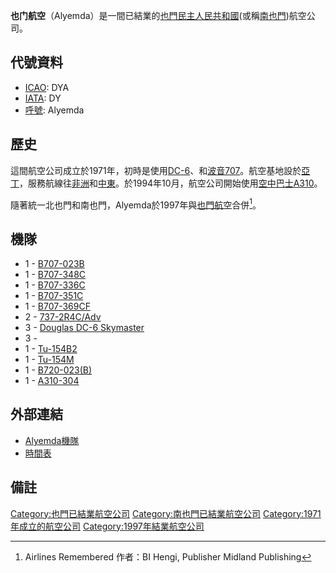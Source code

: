 {{Airline infobox |
airline=也门航空 <br> Alyemda|
logo=|
logo_size=250px|
IATA=DY|
ICAO=DYA|
callsign=Alyemda|
founded=1971年|
key_people=|
headquarters=[[也門|也門]][[亞丁|亞丁]]|
hubs=[[亞丁國際機場|亞丁國際機場]]|
fleet_size=17|
destinations=？|
website=|
ceased=1997年|
}}
'''也门航空'''（Alyemda）是一間已結業的[[也門民主人民共和國|也門民主人民共和國]](或稱[[也門民主人民共和國|南也門]])航空公司。
== 代號資料 ==
* [[ICAO|ICAO]]: DYA
* [[IATA|IATA]]: DY
* [[呼號|呼號]]: Alyemda
== 歷史 ==
這間航空公司成立於1971年，初時是使用[[DC-6|DC-6]]、{{link-en|de Havilland Canada Dash 7|de Havilland Canada Dash 7}}和[[波音707|波音707]]。航空基地設於[[亞丁|亞丁]]，服務航線往[[非洲|非洲]]和[[中東|中東]]。於1994年10月，航空公司開始使用[[空中巴士A310|空中巴士A310]]。

隨著統一北也門和南也門，Alyemda於1997年與[[也門航空|也門航空]]合併<ref>Airlines Remembered 作者：BI Hengi, Publisher Midland Publishing</ref>。
== 機隊 ==
* 1 - [[波音707|B707-023B]]
* 1 - [[波音707|B707-348C]]
* 1 - [[波音707|B707-336C]]
* 1 - [[波音707|B707-351C]]
* 1 - [[波音707|B707-369CF]]
* 2 - [[波音737|737-2R4C/Adv]]
* 3 - [[DC-6|Douglas DC-6 Skymaster]]
* 3 - {{link-en|de Havilland Canada Dash 7|de Havilland Canada Dash 7}}
* 1 - [[圖-154|Tu-154B2]]
* 1 - [[圖-154|Tu-154M]]
* 1 - [[波音707|B720-023(B)]]
* 1 - [[空中巴士A310|A310-304]]
== 外部連結 ==
* [http://rzjets.net/operators/operator.php?opid=2568 Alyemda機隊]{{dead link|date=2017年11月 |bot=InternetArchiveBot |fix-attempted=yes }}
* [http://www.timetableimages.com/ttimages/dy.htm 時間表] {{Wayback|url=http://www.timetableimages.com/ttimages/dy.htm |date=20200127113508 }}
== 備註 ==
<references/>

[[Category:也門已結業航空公司|Category:也門已結業航空公司]]
[[Category:南也門已結業航空公司|Category:南也門已結業航空公司]]
[[Category:1971年成立的航空公司|Category:1971年成立的航空公司]]
[[Category:1997年結業航空公司|Category:1997年結業航空公司]]